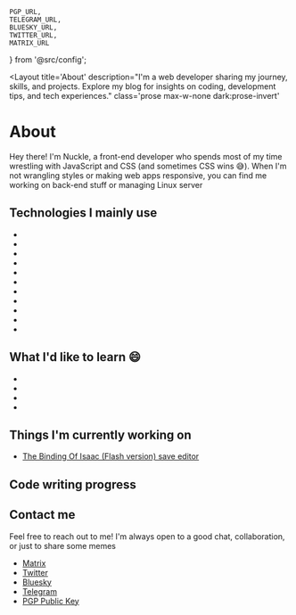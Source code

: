 ---
---

	PGP_URL,
	TELEGRAM_URL,
	BLUESKY_URL,
	TWITTER_URL,
	MATRIX_URL
} from '@src/config';

<Layout
	title='About'
	description="I'm a web developer sharing my journey, skills, and projects. Explore my blog for insights on coding, development tips, and tech experiences."
	class='prose max-w-none dark:prose-invert'
>

# About

Hey there! I'm Nuckle, a front-end developer who spends most of my time wrestling with JavaScript and CSS (and sometimes CSS wins 😅). When I'm not wrangling styles or making web apps responsive, you can find me working on back-end stuff or managing Linux server

## Technologies I mainly use

<ul class='not-prose flex flex-wrap gap-2'>
	<li><Badge text='JS' class='!bg-yellow-400 !text-black' /></li>
	<li><Badge text='TypeScript' class='!bg-blue-500 !text-white' /></li>
	<li><Badge text='NodeJS' class='!bg-green-700 !text-white' /></li>
	<li><Badge text='TailwindCSS' class='!bg-teal-500 !text-white' /></li>
	<li><Badge text='Vite' class='!bg-purple-500 !text-white' /></li>
	<li><Badge text='SASS' class='!bg-pink-500 !text-white' /></li>
	<li><Badge text='Next.js' class='!bg-black !text-white' /></li>
	<li><Badge text='Astro' class='!bg-indigo-600 !text-white' /></li>
	<li><Badge text='MongoDB' class='!bg-green-600 !text-white' /></li>
	<li><Badge text='PostgreSQL' class='!bg-indigo-500 !text-white' /></li>
	<li><Badge text='Docker' class='!bg-blue-500 !text-white' /></li>
</ul>

## What I'd like to learn 😄

<ul class='not-prose flex flex-wrap gap-2'>
	<li><Badge text='Redux' class='!bg-purple-700 !text-white' /></li>
	<li><Badge text='Deno' class='!bg-gray-700 !text-white' /></li>
	<li><Badge text='Hono' class='!bg-orange-500 !text-white' /></li>
	<li><Badge text='NestJS' class='!bg-red-600 !text-white' /></li>
</ul>


## Things I'm currently working on

- [The Binding Of Isaac (Flash version) save editor](https://github.com/nuckle/tboi-flash-save-editor)

## Code writing progress
<GitHubStats />

## Contact me

Feel free to reach out to me! I'm always open to a good chat, collaboration, or just to share some memes


<ul>
	<li><a href={MATRIX_URL} rel='noopener noreferrer me'>Matrix</a></li>
	<li><a href={TWITTER_URL} rel='noopener noreferrer me'>Twitter</a></li>
	<li><a href={BLUESKY_URL} rel='noopener noreferrer me'>Bluesky</a></li>
	<li><a href={TELEGRAM_URL} rel='noopener noreferrer me'>Telegram</a></li>
	<li><a href={PGP_URL} rel='noopener noreferrer me'>PGP Public Key</a></li>
</ul>

</Layout>
